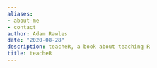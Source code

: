 ```yaml
---
aliases:
- about-me
- contact
author: Adam Rawles
date: "2020-08-28"
description: teacheR, a book about teaching R
title: teacheR
---
```

